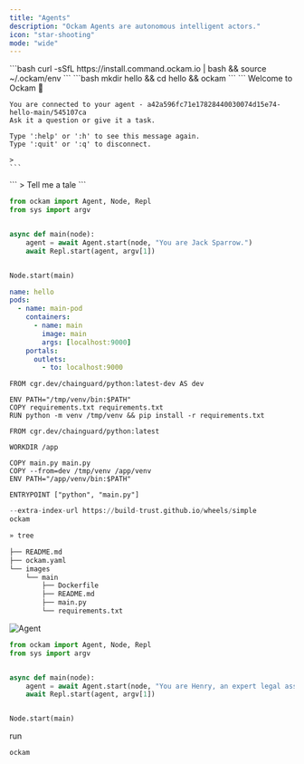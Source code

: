 ```yaml
---
title: "Agents"
description: "Ockam Agents are autonomous intelligent actors."
icon: "star-shooting"
mode: "wide"
---
```


<Steps>
  <Step title="Install">
    ```bash
    curl -sSfL https://install.command.ockam.io | bash && source ~/.ockam/env
    ```
  </Step>
  <Step title="Deploy your first agent">
    ```bash
    mkdir hello && cd hello && ockam
    ```
  </Step>
  <Step title="Chat with your agent">
    ```
    Welcome to Ockam 👋
    
    You are connected to your agent - a42a596fc71e17828440030074d15e74-hello-main/545107ca
    Ask it a question or give it a task.
    
    Type ':help' or ':h' to see this message again.
    Type ':quit' or ':q' to disconnect.
    
    > 
    ```
  </Step>
  <Step title="Chat with your agent">
    ```
    > Tell me a tale
    ```
  </Step>
</Steps>


<CodeGroup>

```python images/main/main.py
from ockam import Agent, Node, Repl
from sys import argv


async def main(node):
    agent = await Agent.start(node, "You are Jack Sparrow.")
    await Repl.start(agent, argv[1])


Node.start(main)
```


```yaml ockam.yaml
name: hello
pods:
  - name: main-pod
    containers:
      - name: main
        image: main
        args: [localhost:9000]
    portals:
      outlets:
        - to: localhost:9000
```


```docker images/main/Dockerfile
FROM cgr.dev/chainguard/python:latest-dev AS dev

ENV PATH="/tmp/venv/bin:$PATH"
COPY requirements.txt requirements.txt
RUN python -m venv /tmp/venv && pip install -r requirements.txt

FROM cgr.dev/chainguard/python:latest

WORKDIR /app

COPY main.py main.py
COPY --from=dev /tmp/venv /app/venv
ENV PATH="/app/venv/bin:$PATH"

ENTRYPOINT ["python", "main.py"]
```


```python images/main/requirements.txt
--extra-index-url https://build-trust.github.io/wheels/simple
ockam
```


```bash Generated Files
» tree

├── README.md
├── ockam.yaml
└── images
    └── main
        ├── Dockerfile
        ├── README.md
        ├── main.py
        └── requirements.txt
```

</CodeGroup>


![Agent](/images/agent.svg)


```python images/main/main.py
from ockam import Agent, Node, Repl
from sys import argv


async def main(node):
    agent = await Agent.start(node, "You are Henry, an expert legal assistant")
    await Repl.start(agent, argv[1])


Node.start(main)
```

run

```bash
ockam
```
